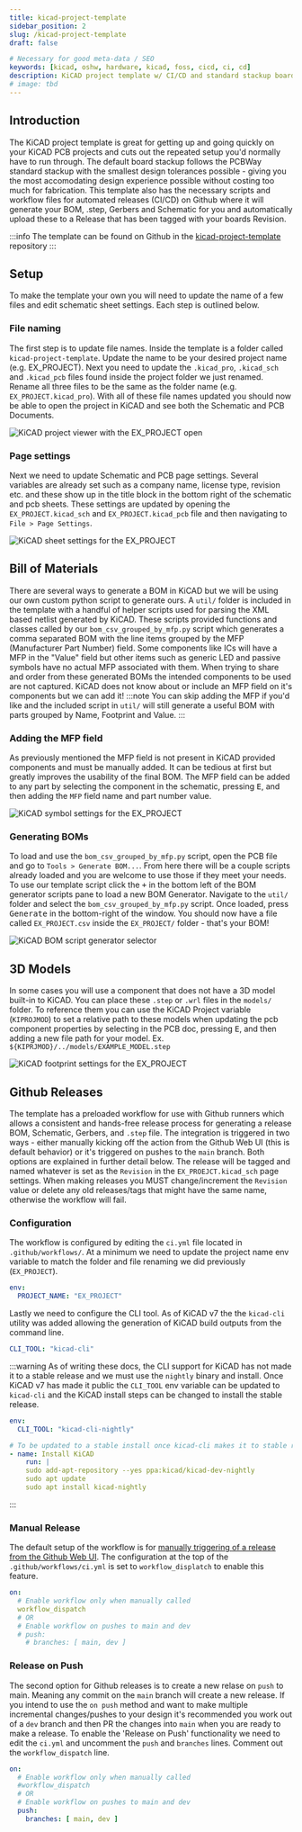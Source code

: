 ```yaml
---
title: kicad-project-template
sidebar_position: 2
slug: /kicad-project-template
draft: false

# Necessary for good meta-data / SEO
keywords: [kicad, oshw, hardware, kicad, foss, cicd, ci, cd]
description: KiCAD project template w/ CI/CD and standard stackup board settings
# image: tbd
---
```


## Introduction
The KiCAD project template is great for getting up and going quickly on your KiCAD PCB projects and cuts out the repeated setup you'd normally have to run through. The default board stackup
follows the PCBWay standard stackup with the smallest design tolerances possible - giving you the most accomodating design experience possible without costing too much for fabrication.
This template also has the necessary scripts and workflow files for automated releases (CI/CD) on Github where it will generate your BOM, .step, Gerbers and Schematic for you and automatically upload
these to a Release that has been tagged with your boards Revision.

:::info
The template can be found on Github in the [kicad-project-template](https://github.com/everyday-dev/kicad-project-template) repository
:::

## Setup
To make the template your own you will need to update the name of a few files and edit schematic sheet settings. Each step is outlined below.

### File naming
The first step is to update file names. Inside the template
is a folder called ```kicad-project-template```. Update the name to be your desired project name (e.g. EX_PROJECT). Next you need to update the ```.kicad_pro```, ```.kicad_sch``` and ```.kicad_pcb```
files found inside the project folder we just renamed. Rename all three files to be the same as the folder name (e.g. ```EX_PROJECT.kicad_pro```). With all of these file names updated you should
now be able to open the project in KiCAD and see both the Schematic and PCB Documents.

![KiCAD project viewer with the EX_PROJECT open](kicad-proj-viewer.png)

### Page settings
Next we need to update Schematic and PCB page settings. Several variables are already set such as a company name, license type, revision etc. and these show up in the title block in the bottom right of the schematic
and pcb sheets. These settings are updated by opening the ```EX_PROJECT.kicad_sch``` and ```EX_PROJECT.kicad_pcb``` file and then navigating to ```File > Page Settings```.

![KiCAD sheet settings for the EX_PROJECT](kicad-sheet-settings.png)

## Bill of Materials
There are several ways to generate a BOM in KiCAD but we will be using our own custom python script to generate ours. A ```util/``` folder is included in the template with a handful of helper scripts used for parsing the
XML based netlist generated by KiCAD. These scripts provided functions and classes called by our ```bom_csv_grouped_by_mfp.py``` script which generates a comma separated BOM with the line items grouped by the MFP
(Manufacturer Part Number) field. Some components like ICs will have a MFP in the "Value" field but other items such as generic LED and passive symbols have no actual MFP associated with them. When trying to share and order
from these generated BOMs the intended components to be used are not captured. KiCAD does not know about or include an MFP field on it's components but we can add it!
:::note
You can skip adding the MFP if you'd like and the included script in ```util/``` will still generate a useful BOM with parts grouped by Name, Footprint and Value.
:::

### Adding the MFP field
As previously mentioned the MFP field is not present in KiCAD provided components and must be manually added. It can be tedious at first but greatly improves the usability of the final BOM. The MFP field can be added to any
part by selecting the component in the schematic, pressing <kbd>E</kbd>, and then adding the ```MFP``` field name and part number value.

![KiCAD symbol settings for the EX_PROJECT](kicad-symbol-props.png)

### Generating BOMs
To load and use the ```bom_csv_grouped_by_mfp.py``` script, open the PCB file and go to ```Tools > Generate BOM...```. From here there will be a couple scripts already loaded and you are welcome to use those if they meet your needs.
To use our template script click the <kbd>+</kbd> in the bottom left of the BOM generator scripts pane to load a new BOM Generator. Navigate to the ```util/``` folder and select the ```bom_csv_grouped_by_mfp.py``` script.
Once loaded, press <kbd>Generate</kbd> in the bottom-right of the window. You should now have a file called ```EX_PROJECT.csv``` inside the
```EX_PROJECT/``` folder - that's your BOM!

![KiCAD BOM script generator selector](kicad-bom-script.png)

## 3D Models
In some cases you will use a component that does not have a 3D model built-in to KiCAD. You can place these ```.step``` or ```.wrl``` files in the ```models/``` folder.
To reference them you can use the KiCAD Project variable (```KIPROJMOD```) to set a relative path to these models when updating the pcb component properties by selecting in the PCB doc,
pressing <kbd>E</kbd>, and then adding a new file path for your model. Ex. ```${KIPRJMOD}/../models/EXAMPLE_MODEL.step```

![KiCAD footprint settings for the EX_PROJECT](kicad-footprint-props.png)

## Github Releases
The template has a preloaded workflow for use with Github runners which allows a consistent and hands-free release process for generating a release BOM, Schematic, Gerbers, and ```.step``` file. The integration is triggered
in two ways - either manually kicking off the action from the Github Web UI (this is default behavior) or it's triggered on pushes to the ```main``` branch.
Both options are explained in further detail below. The release will be tagged and named whatever is set as the ```Revision``` in the ```EX_PROEJCT.kicad_sch``` page settings. When making releases you MUST change/increment
the ````Revision```` value or delete any old releases/tags that might have the same name, otherwise the workflow will fail.

### Configuration
The workflow is configured by editing the ```ci.yml``` file located in ```.github/workflows/```. At a minimum we need to update the project name env variable to match the folder and file renaming
we did previously (```EX_PROJECT```).
```yml
env:
  PROJECT_NAME: "EX_PROJECT"
```

Lastly we need to configure the CLI tool. As of KiCAD v7 the the ```kicad-cli``` utility was added allowing the generation of KiCAD build outputs from the command line.
```yml
CLI_TOOL: "kicad-cli"
```

:::warning
As of writing these docs, the CLI support for KiCAD has not made it to a stable release and we must use the ```nightly``` binary and install. Once KiCAD v7 has made it
public the ```CLI_TOOL``` env variable can be updated to ```kicad-cli``` and the KiCAD install steps can be changed to install the stable release.
```yml
env:
  CLI_TOOL: "kicad-cli-nightly"
```
```yml
# To be updated to a stable install once kicad-cli makes it to stable release in v7
- name: Install KiCAD
    run: |
    sudo add-apt-repository --yes ppa:kicad/kicad-dev-nightly
    sudo apt update
    sudo apt install kicad-nightly
```

:::

### Manual Release
The default setup of the workflow is for [manually triggering of a release from the Github Web UI](https://docs.github.com/en/actions/managing-workflow-runs/manually-running-a-workflow). The configuration at the top
of the ```.github/workflows/ci.yml``` is set to ```workflow_displatch``` to enable this feature.
```yml
on:
  # Enable workflow only when manually called
  workflow_dispatch
  # OR
  # Enable workflow on pushes to main and dev
  # push:
    # branches: [ main, dev ]
```

### Release on Push
The second option for Github releases is to create a new relase on ```push``` to main. Meaning any commit on the ```main``` branch will create a new release. If you intend to use the ```on push```
method and want to make multiple incremental changes/pushes to your design it's recommended you work out of a ```dev``` branch and then PR the changes into ```main``` when you are ready to make a release.
To enable the 'Release on Push' functionality we need to edit the ```ci.yml``` and uncomment the ```push``` and ```branches``` lines. Comment out the ```workflow_dispatch``` line.
```yml
on:
  # Enable workflow only when manually called
  #workflow_dispatch
  # OR
  # Enable workflow on pushes to main and dev
  push:
    branches: [ main, dev ]
```